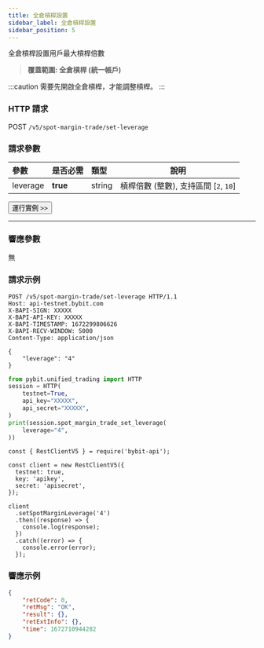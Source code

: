 ```yaml
---
title: 全倉槓桿設置
sidebar_label: 全倉槓桿設置
sidebar_position: 5
---
```

全倉槓桿設置用戶最大槓桿倍數
> **覆蓋範圍: 全倉槓桿 (統一帳戶)**

:::caution
需要先開啟全倉槓桿，才能調整槓桿。
:::

### HTTP 請求
POST `/v5/spot-margin-trade/set-leverage`

### 請求參數
| 參數 | 是否必需 | 類型 | 說明|
|:----- |:-------|:-----|------ |
|leverage |**true**| string |槓桿倍數 (整數), 支持區間 [`2`, `10`]|

<a href="/api-explorer/v5/spot-margin-uta/set-leverage"><Button>運行實例 >></Button></a>

---

### 響應參數
無

### 請求示例

<Tabs groupId="programming-languages">
<TabItem value="http" label="HTTP">

```http
POST /v5/spot-margin-trade/set-leverage HTTP/1.1
Host: api-testnet.bybit.com
X-BAPI-SIGN: XXXXX
X-BAPI-API-KEY: XXXXX
X-BAPI-TIMESTAMP: 1672299806626
X-BAPI-RECV-WINDOW: 5000
Content-Type: application/json

{
    "leverage": "4"
}
```

</TabItem>
<TabItem value="python" label="Python">

```python
from pybit.unified_trading import HTTP
session = HTTP(
    testnet=True,
    api_key="XXXXX",
    api_secret="XXXXX",
)
print(session.spot_margin_trade_set_leverage(
    leverage="4",
))
```

</TabItem>

<TabItem value="Node" label="Node.js">

```n4js
const { RestClientV5 } = require('bybit-api');

const client = new RestClientV5({
  testnet: true,
  key: 'apikey',
  secret: 'apisecret',
});

client
  .setSpotMarginLeverage('4')
  .then((response) => {
    console.log(response);
  })
  .catch((error) => {
    console.error(error);
  });
```

</TabItem>
</Tabs>

### 響應示例

```json
{
    "retCode": 0,
    "retMsg": "OK",
    "result": {},
    "retExtInfo": {},
    "time": 1672710944282
}
```
